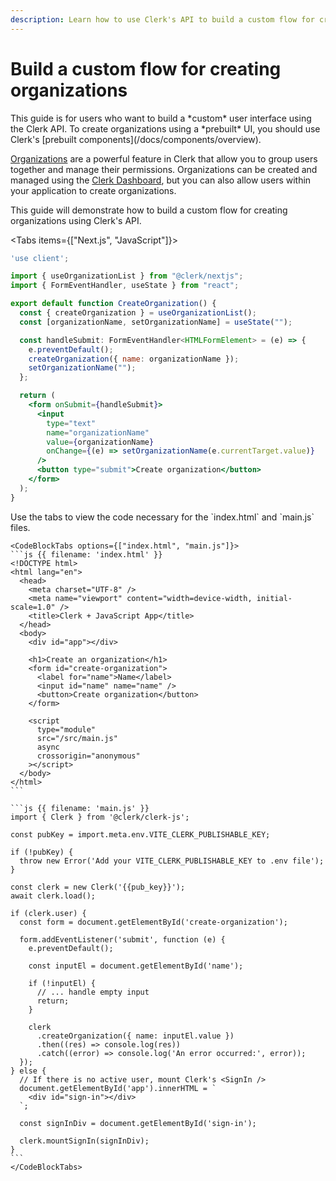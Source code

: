 ```yaml
---
description: Learn how to use Clerk's API to build a custom flow for creating organizations.
---
```


# Build a custom flow for creating organizations

<Callout type="danger">
  This guide is for users who want to build a *custom* user interface using the Clerk API. To create organizations using a *prebuilt* UI, you should use Clerk's [prebuilt components](/docs/components/overview).
</Callout>

[Organizations](/docs/organizations/overview) are a powerful feature in Clerk that allow you to group users together and manage their permissions. Organizations can be created and managed using the [Clerk Dashboard](https://dashboard.clerk.dev/), but you can also allow users within your application to create organizations.

This guide will demonstrate how to build a custom flow for creating organizations using Clerk's API.

<Tabs items={["Next.js", "JavaScript"]}>
  <Tab>
  ```jsx {{ filename: 'app/components/CreateOrganization' }}
  'use client';

  import { useOrganizationList } from "@clerk/nextjs";
  import { FormEventHandler, useState } from "react";

  export default function CreateOrganization() {
    const { createOrganization } = useOrganizationList();
    const [organizationName, setOrganizationName] = useState("");

    const handleSubmit: FormEventHandler<HTMLFormElement> = (e) => {
      e.preventDefault();
      createOrganization({ name: organizationName });
      setOrganizationName("");
    };

    return (
      <form onSubmit={handleSubmit}>
        <input
          type="text"
          name="organizationName"
          value={organizationName}
          onChange={(e) => setOrganizationName(e.currentTarget.value)}
        />
        <button type="submit">Create organization</button>
      </form>
    );
  }
  ```
  </Tab>

  <Tab>
    Use the tabs to view the code necessary for the `index.html` and `main.js` files.

    <CodeBlockTabs options={["index.html", "main.js"]}>
    ```js {{ filename: 'index.html' }}
    <!DOCTYPE html>
    <html lang="en">
      <head>
        <meta charset="UTF-8" />
        <meta name="viewport" content="width=device-width, initial-scale=1.0" />
        <title>Clerk + JavaScript App</title>
      </head>
      <body>
        <div id="app"></div>

        <h1>Create an organization</h1>
        <form id="create-organization">
          <label for="name">Name</label>
          <input id="name" name="name" />
          <button>Create organization</button>
        </form>

        <script
          type="module"
          src="/src/main.js"
          async
          crossorigin="anonymous"
        ></script>
      </body>
    </html>
    ```

    ```js {{ filename: 'main.js' }}
    import { Clerk } from '@clerk/clerk-js';

    const pubKey = import.meta.env.VITE_CLERK_PUBLISHABLE_KEY;

    if (!pubKey) {
      throw new Error('Add your VITE_CLERK_PUBLISHABLE_KEY to .env file');
    }

    const clerk = new Clerk('{{pub_key}}');
    await clerk.load();

    if (clerk.user) {
      const form = document.getElementById('create-organization');

      form.addEventListener('submit', function (e) {
        e.preventDefault();

        const inputEl = document.getElementById('name');

        if (!inputEl) {
          // ... handle empty input
          return;
        }

        clerk
          .createOrganization({ name: inputEl.value })
          .then((res) => console.log(res))
          .catch((error) => console.log('An error occurred:', error));
      });
    } else {
      // If there is no active user, mount Clerk's <SignIn />
      document.getElementById('app').innerHTML = `
        <div id="sign-in"></div>
      `;

      const signInDiv = document.getElementById('sign-in');

      clerk.mountSignIn(signInDiv);
    }
    ```
    </CodeBlockTabs>
  </Tab>
</Tabs>
